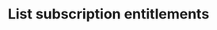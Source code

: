 ---
openapi: "GET /subscriptions/{external_id}/entitlements"
authMethod: "bearer"
title: "List subscription entitlements"
---